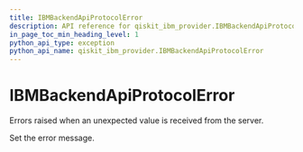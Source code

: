 ```yaml
---
title: IBMBackendApiProtocolError
description: API reference for qiskit_ibm_provider.IBMBackendApiProtocolError
in_page_toc_min_heading_level: 1
python_api_type: exception
python_api_name: qiskit_ibm_provider.IBMBackendApiProtocolError
---
```


# IBMBackendApiProtocolError

<Class id="qiskit_ibm_provider.IBMBackendApiProtocolError" isDedicatedPage={true} github="https://github.com/Qiskit/qiskit-ibm-provider/tree/stable/0.10/qiskit_ibm_provider/exceptions.py#L84-L87" signature="IBMBackendApiProtocolError(*message)" modifiers="exception">
  Errors raised when an unexpected value is received from the server.

  Set the error message.
</Class>

